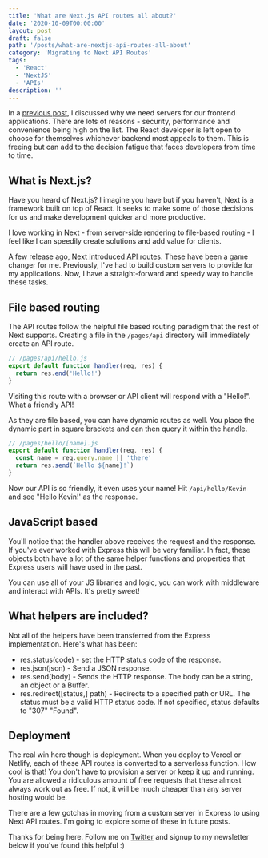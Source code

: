 ```yaml
---
title: 'What are Next.js API routes all about?'
date: '2020-10-09T00:00:00'
layout: post
draft: false
path: '/posts/what-are-nextjs-api-routes-all-about'
category: 'Migrating to Next API Routes'
tags:
  - 'React'
  - 'NextJS'
  - 'APIs'
description: ''
---
```


In a [previous post](https://kevincunningham.co.uk/posts/why-does-your-frontend-application-need-a-server), I discussed why we need servers for our frontend applications. There are lots of reasons - security, performance and convenience being high on the list. The React developer is left open to choose for themselves whichever backend most appeals to them. This is freeing but can add to the decision fatigue that faces developers from time to time.

## What is Next.js?

Have you heard of Next.js? I imagine you have but if you haven't, Next is a framework built on top of React. It seeks to make some of those decisions for us and make development quicker and more productive.

I love working in Next - from server-side rendering to file-based routing - I feel like I can speedily create solutions and add value for clients.

A few release ago, [Next introduced API routes](https://nextjs.org/docs/api-routes/introduction). These have been a game changer for me. Previously, I've had to build custom servers to provide for my applications. Now, I have a straight-forward and speedy way to handle these tasks.

## File based routing

The API routes follow the helpful file based routing paradigm that the rest of Next supports. Creating a file in the `/pages/api` directory will immediately create an API route.

```javascript
// /pages/api/hello.js
export default function handler(req, res) {
  return res.end('Hello!')
}
```

Visiting this route with a browser or API client will respond with a "Hello!". What a friendly API!

As they are file based, you can have dynamic routes as well. You place the dynamic part in square brackets and can then query it within the handle.

```javascript
// /pages/hello/[name].js
export default function handler(req, res) {
  const name = req.query.name || 'there'
  return res.send(`Hello ${name}!`)
}
```

Now our API is so friendly, it even uses your name! Hit `/api/hello/Kevin` and see "Hello Kevin!' as the response.

## JavaScript based

You'll notice that the handler above receives the request and the response. If you've ever worked with Express this will be very familiar. In fact, these objects both have a lot of the same helper functions and properties that Express users will have used in the past.

You can use all of your JS libraries and logic, you can work with middleware and interact with APIs. It's pretty sweet!

## What helpers are included?

Not all of the helpers have been transferred from the Express implementation. Here's what has been:

- res.status(code) - set the HTTP status code of the response.
- res.json(json) - Send a JSON response.
- res.send(body) - Sends the HTTP response. The body can be a string, an object or a Buffer.
- res.redirect([status,] path) - Redirects to a specified path or URL. The status must be a valid HTTP status code. If not specified, status defaults to "307" "Found".

## Deployment

The real win here though is deployment. When you deploy to Vercel or Netlify, each of these API routes is converted to a serverless function. How cool is that! You don't have to provision a server or keep it up and running. You are allowed a ridiculous amount of free requests that these almost always work out as free. If not, it will be much cheaper than any server hosting would be.

There are a few gotchas in moving from a custom server in Express to using Next API routes. I'm going to explore some of these in future posts.

Thanks for being here. Follow me on [Twitter](https://www.twitter.com/dolearning) and signup to my newsletter below if you've found this helpful :)
